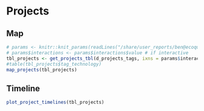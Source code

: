
# Projects

## Map

```r
# params <- knitr::knit_params(readLines("/share/user_reports/ben@ecoquants.com/report_08affc8d_prj.Rmd"))
# params$interactions <- params$interactions$value # if interactive
tbl_projects <- get_projects_tbl(d_projects_tags, ixns = params$interactions)
#table(tbl_projects$tag_technology)
map_projects(tbl_projects)
```

## Timeline

```r
plot_project_timelines(tbl_projects)
```

